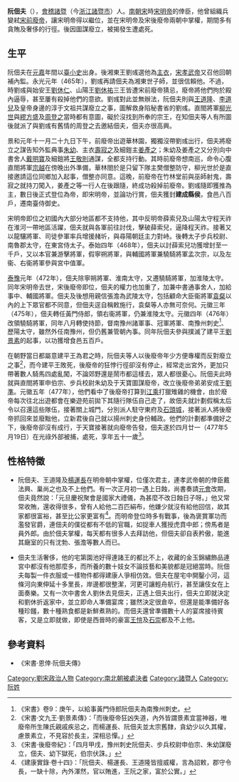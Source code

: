 '''阮佃夫'''（{{bd|427年||477年|5月19日|catIdx=Y}}），[[會稽|會稽]][[諸暨|諸暨]]（今[[浙江|浙江]][[諸暨市|諸暨市]]）人。[[南朝宋|南朝宋]]時[[宋明帝|宋明帝]]的倖臣，他曾組織兵變弒[[宋前廢帝|宋前廢帝]]，讓宋明帝得以繼位，並在宋明帝及宋後廢帝兩朝中掌權，期間多有貪賄及奢侈的行徑。後因圖謀廢立，被揭發生遭處死。

== 生平 ==
阮佃夫在[[元嘉_(劉宋)|元嘉]]年間以[[臺小史|臺小史]]出身。後湘東王劉彧選他為[[主衣|主衣]]，[[宋孝武帝|宋孝武帝]]又召他回朝補內監。永光元年（465年），劉彧再請佃夫為湘東世子師，並很信賴他。不過，時劉彧與始安王[[劉休仁|劉休仁]]、山陽王[[劉休祐|劉休祐]]三王皆遭宋前廢帝猜忌，廢帝將他們拘於殿內逼辱，甚至屢有殺掉他們的意欲。劉彧對此並無辦法，阮佃夫則與[[王道隆|王道隆]]、[[李道兒|李道兒]]及皇帝身邊的淳于文祖共謀廢立之事，圖解救身陷秘書省的劉彧。直閤將軍[[柳光世|柳光世]]與[[繆方盛|繆方盛]]及[[周登之|周登之]]當時都有意圖，礙於沒找到所奉的宗王，在知佃夫等人有所圖後就派了與劉彧有舊情的周登之去邀結佃夫，佃夫亦很高興。

景和元年十一月二十九日下午，前廢帝出遊華林園，獨獨沒帶劉彧出行，佃夫將廢立之謀告知外監典事[[朱幼|朱幼]]、主衣[[壽寂之|壽寂之]]及細鎧主[[姜產之|姜產之]]；朱幼及姜產之又分別向中書舍人[[戴明寶|戴明寶]]及細鎧將[[王敬則|王敬則]]通謀，全都支持行動。其時前廢帝想南巡，命令心腹直閤將軍[[宗越|宗越]]在傍晚出外準備，華林閤於是只留下隊主樊僧整防守，柳光世於是直接邀請這位同鄉加入起事，僧整亦同意。這晚，前廢帝在竹林堂前與巫師射鬼，壽寂之就持刀闖入，姜產之等一行人在後跟隨，終成功殺掉前廢帝。劉彧隨即獲推為主，數日後正式登位為帝，即宋明帝，並論功行賞，佃夫獲封'''建成縣侯'''，食邑八百戶，遷南臺侍御史。

宋明帝即位之初國內大部分地區都不支持他，其中反明帝薛索兒及山陽太守程天祚在淮河一帶地區活躍，佃夫就與各軍前往討伐，擊破薛索兒，逼降程天祚。接著又以龍驤將軍、司徒參軍率兵增援赭圻，與尋陽朝廷主力對峙。後轉太子步兵校尉、南魯郡太守，在東宮侍太子。泰始四年（468年），佃夫以討薛索兒功獲增封至一千戶，又以本官兼游擊將軍，假寧朔將軍，與輔國將軍兼驍騎將軍孟次宗，以及左衞、右衞將軍參與宮中值軍。

[[泰豫|泰豫]]元年（472年），佃夫除寧朔將軍、淮南太守，又遷驍騎將軍，加淮陵太守。同年宋明帝去世，宋後廢帝即位，佃夫的權力也加重了，加兼中書通事舍人，加給事中、輔國將軍。佃夫及後想用親信張澹為武陵太守，包括顧命大臣衞將軍[[袁粲|袁粲]]以內的上下眾官都不同意，但佃夫逕自稱敕施行，袁粲等人亦無可奈何。元徽三年（475年），佃夫轉任黃門侍郎，領右衞將軍，仍兼淮陵太守。元徽四年（476年）改領驍騎將軍，同年八月轉使持節，督南豫州諸軍事、冠軍將軍、南豫州刺史<ref>《宋書》卷9：庚午，以給事黃門侍郎阮佃夫為南豫州刺史。</ref>、歷陽太守，雖然外任南豫州，但仍舊兼管朝內事。同年阮佃夫參與撲滅了建平王[[劉景素|劉景素]]的起事，以功獲增食邑五百戶。

在朝野當日都屬意建平王為君之時，阮佃夫等人以後廢帝年少方便專權而反對廢立之事<ref>《宋書·文九王·劉景素傳》：「而後廢帝狂凶失道，內外皆謂景素宜當神器，唯廢帝所生陳氏親戚疾忌之，而楊運長、阮佃夫並太宗舊隸，貪幼少以久其權，慮景素立，不見容於長主，深相忌憚。」</ref>，而今建平王敗死，後廢帝的狂悖行徑卻沒有停止，經常走出宮外，更加只帶著數人騎馬四處亂闖，不論郊野還是鬧市都這樣去，眾人都很憂心。阮佃夫此時就與直閤將軍申伯宗、步兵校尉朱幼及于天寶圖謀廢帝，改立後廢帝弟弟安成王[[宋順帝|劉準]]。元徽五年（477年），他們看中了後廢帝打算到[[江乘|江乘]]打獵雉雞的機會，由於廢帝每次往北出遊都會在樂遊苑前拋下其隨行隊伍自己走了，故佃夫就計劃假稱太后令以召還這些隊伍，接著關上城門，分別派人駐守東府及[[石頭城|石頭城]]，接著派人將後廢帝抓回來並廢黜他，立新君後自己就以揚州刺史身份輔政。他們的計劃都準備好之下，後廢帝卻沒有成行，于天寶接著就向廢帝告發，佃夫遂於四月廿一（477年5月19日）在光祿外部被捕，處死，享年五十一歲<ref>《宋書·後廢帝紀》：「四月甲戌，豫州刺史阮佃夫、步兵校尉申伯宗、朱幼謀廢立，佃夫、幼下獄死，伯宗伏誅。」</ref>。

== 性格特徵 ==
*阮佃夫、王道隆及[[楊運長|楊運長]]在明帝朝中掌權，位僅次君主，連孝武帝朝的倖臣戴法興、巢尚之也及不上他們。有一次正月初一遇上日蝕，尚書奏請[[元會|元會]]改期，佃夫竟然說：「元旦慶祝聚會是國家大禮儀，為甚麼不改日蝕日子呀。」他又常常收賄，還收得很多，曾有人給他二百匹絹布，他嫌少就沒有給他回信，故其家都很富裕，甚至比公家更富有<ref>《建康實錄·卷十四》：「阮佃夫、楊運長、王道隆皆擅威權，言為詔敕，郡守令長，一缺十除，內外渾然，官以賄進，王阮之家，富於公實。」</ref>。而明帝登位時多有戰事，後為褒賞軍功而濫發官爵，連佃夫的僕從都有不低的官職，如捉車人獲授虎賁中郎；傍馬者是員外郎。由於佃夫掌權，每天都有很多人去拜訪他，但佃夫卻自表矜傲，能進其廰室的只有沈勃、張澹等數人而已。

*佃夫生活奢侈，他的宅第園池好得連諸王的都比不上，收藏的金玉錦繡飾品連宮中都沒有他那麼多，而所養的數十妓女不論技藝和美貌都是冠絕當時。阮佃夫每製一件衣服或一樣物件都得建康人爭相仿效。佃夫在屋宅中開鑿小河，這條河向東伸延十多里長，岸邊都很整潔，河更可讓輕舟航行，甚至讓伎女在上面奏樂。又有一次中書舍人劉休去見佃夫，正遇上佃夫出行，佃夫立即就決定和劉休折返家中，並立即命人準備宴席；雖然決定很倉卒，但還是能準備好各種珍饈，數十種熟食都是新鮮煮熟的。而佃夫還曾準備數十人的宴席接待賓客，又是立即就做，即使是西晉時的豪富[[王愷_(西晉)|王愷]]及[[石崇|石崇]]都及不上他。

== 參考資料 ==
*《宋書·恩倖·阮佃夫傳》
{{reflist}}

{{Authority control}}
{{DEFAULTSORT:R}}
[[Category:劉宋政治人物|Category:劉宋政治人物]]
[[Category:南北朝被處決者|Category:南北朝被處決者]]
[[Category:諸暨人|Category:諸暨人]]
[[Category:阮姓|Category:阮姓]]